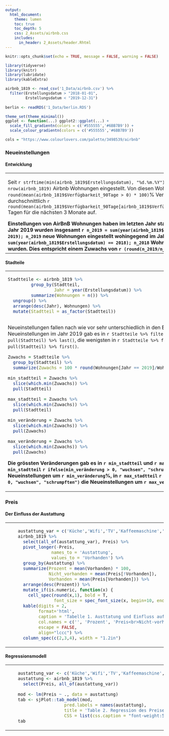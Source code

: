 ```yaml
---
output:
  html_document:
    theme: lumen
    toc: true
    toc_depth: 5
    css: 2_Assets/airbnb.css
    includes:
      in_header: 2_Assets/header.Rhtml
---
```


```r
knitr::opts_chunk$set(echo = TRUE, message = FALSE, warning = FALSE)

library(tidyverse)
library(knitr)
library(lubridate)
library(kableExtra)

airbnb_1819 <- read_csv('1_Data/airbnb.csv') %>% 
  filter(Erstellungsdatum > "2018-01-01", 
         Erstellungsdatum < "2019-12-31")
  
berlin <- readRDS('1_Data/berlin.RDS')

theme_set(theme_minimal())
ggplot <- function(...) ggplot2::ggplot(...) + 
  scale_fill_gradientn(colors = c('#555555','#6BB7B9')) + 
  scale_colour_gradientn(colors = c('#555555','#6BB7B9'))

cols = "https://www.colourlovers.com/palette/3498539/airbnb"

```

<!--## {.tabset}--->

### Neueinstellungen

#### Entwicklung

<table>
<col width = 40%>
<col width = 10%>
<col width = 50%>
<tr>
  <td>
  
Seit `r strftime(min(airbnb_1819$Erstellungsdatum), "%d.%m.%Y")` wurden in Berlin `r nrow(airbnb_1819)` Airbnb Wohnungen eingestellt. Von diesen Wohnungn weisen aktuell `r round(mean(airbnb_1819$Verfügbarkeit_90Tage > 0) * 100)`% Verfügbarkeiten von durchschnittlich `r round(mean(airbnb_1819$Verfügbarkeit_90Tage[airbnb_1819$Verfügbarkeit_90Tage>0]),1)` Tagen für die nächsten 3 Monate auf.

**Einstellungen von AirBnB Wohnungen haben im letzten Jahr stark zugenommen. Im Jahr 2019 wurden insgesamt `r n_2019 = sum(year(airbnb_1819$Erstellungsdatum) == 2019); n_2019` neue Wohnungen eingestellt wohingegend im Jahr 2018 nur `r n_2018 = sum(year(airbnb_1819$Erstellungsdatum) == 2018); n_2018` Wohnungen eingestellt wurden. Dies entspricht einem Zuwachs von `r (round(n_2019/n_2018, 2) - 1)*100`%.**
  </td>
  <td>
  </td>
  <td>

```r
ggplot(airbnb_1819 %>% 
         group_by(Jahr = year(Erstellungsdatum), month = month(Erstellungsdatum)) %>% 
         summarize(
           Monat = forcats::as_factor(paste(first(Jahr), first(month), sep = '-')),
           Wohnungen = n()), 
       aes(x = Monat, y = Wohnungen, fill = Jahr)) + 
  geom_bar(stat='identity', position='dodge') + 
  theme(legend.position = 'none',
        axis.text.x = element_text(angle = 45, hjust = 1)) 

cap = "<center>Figure 1. Neueinstellungen pro Monat</center>"

```
</td>
</tr>
</table>

#### Stadteile

<table>
<col width = 40%>
<col width = 10%>
<col width = 50%>
<tr>
  <td>

```r
Stadtteile <- airbnb_1819 %>% 
         group_by(Stadtteil, 
                  Jahr = year(Erstellungsdatum)) %>% 
         summarize(Wohnungen = n()) %>% 
  ungroup() %>% 
  arrange(desc(Jahr), Wohnungen) %>% 
  mutate(Stadtteil = as_factor(Stadtteil))



```

Neueinstellungen fallen nach wie vor sehr unterschiedlich in den Bezirke aus. Die meisten Neueinstellungen im Jahr 2019 gab es in `r Stadtteile %>% filter(Jahr == 2019) %>% pull(Stadtteil) %>% last()`, die wenigsten in `r Stadtteile %>% filter(Jahr == 2019) %>% pull(Stadtteil) %>% first()`.   
 
```r
Zuwachs = Stadtteile %>% 
  group_by(Stadtteil) %>% 
  summarize(Zuwachs = 100 * round(Wohnungen[Jahr == 2019]/Wohnungen[Jahr == 2018]-1,2))

min_stadtteil = Zuwachs %>% 
  slice(which.min(Zuwachs)) %>% 
  pull(Stadtteil)

max_stadtteil = Zuwachs %>% 
  slice(which.min(Zuwachs)) %>% 
  pull(Stadtteil)

min_veränderung = Zuwachs %>% 
  slice(which.min(Zuwachs)) %>% 
  pull(Zuwachs)

max_veränderung = Zuwachs %>% 
  slice(which.min(Zuwachs)) %>% 
  pull(Zuwachs)

```

**Die grössten Veränderungen gab es in `r min_stadtteil` und `r max_stadtteil`. In `r min_stadtteil` `r ifelse(min_veränderung > 0, "wuchsen", "schrumpften")` die Neueinstellungen um `r min_veränderung`%, in `r max_stadtteil` `r ifelse(max_veränderung > 0, "wuchsen", "schrumpften")` die Neueinstellungen um `r max_veränderung`%.**


</td>
<td>
</td>
<td>
```r

ggplot(Stadtteile, 
       aes(y = Stadtteil, x = Wohnungen, group = Jahr, fill = Jahr)) + 
  geom_bar(stat='identity', position='dodge') + 
  theme(legend.position = 'none') + labs(y='')

cap = "<center>Figure 2. Neueinstellungen pro Bezirk</center>"
```



</td>
</tr>
</table>

### Preis

#### Der Einfluss der Austattung

<table>
<col width = 40%>
<col width = 10%>
<col width = 50%>
<tr>
  <td>
  </td>
  <td>
  </td>
  <td>


```r

austattung_var = c('Küche','Wifi','TV','Kaffeemaschine','Geschirrspüler','Terrasse_Balkon','Check_in_24h')
airbnb_1819 %>% 
  select(all_of(austattung_var), Preis) %>%
  pivot_longer(-Preis,
             names_to = 'Austattung',
             values_to = 'Vorhanden') %>% 
  group_by(Austattung) %>% 
  summarize(Prozent = mean(Vorhanden) * 100,
            Nicht_vorhanden = mean(Preis[!Vorhanden]),
            Vorhanden = mean(Preis[Vorhanden])) %>% 
  arrange(desc(Prozent)) %>% 
  mutate_if(is.numeric, function(x) {
    cell_spec(round(x,1), bold = T, 
              font_size = spec_font_size(x, begin=10, end=16))}) %>%
  kable(digits = 2,
        format='html', 
        caption = 'Tabelle 1. Austtatung und Einfluss auf den Preis', 
        col.names = c('', 'Prozent', 'Preis<br>Nicht-vorhanden', 'Preis<br>Vorhanden'),
        escape = FALSE,
        align="lccc") %>% 
  column_spec(c(2,3,4), width = "1.2in")

```

</td>
</tr>
</table>

#### Regressionsmodell

<table width=100%>
<col width = 40%>
<col width = 10%>
<col width = 50%>
<tr>
  <td>
  </td>
  <td>
  </td>
  <td style="float:right">

```r

austattung_var <- c('Küche','Wifi','TV','Kaffeemaschine','Geschirrspüler','Terrasse_Balkon','Check_in_24h')
austattung <- airbnb_1819 %>% 
  select(Preis, all_of(austattung_var))

mod <- lm(Preis ~ ., data = austattung)
tab <- sjPlot::tab_model(mod, 
                  pred.labels = names(austattung),
                  title = 'Table 2. Regression des Preises auf die Austattung.',
                  CSS = list(css.caption = "font-weight:500", css.table="width: auto; margin-right: 0px;margin-left: auto;"))
tab
```

</td>
</tr>
</table>
